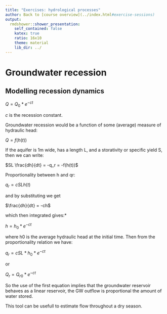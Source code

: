 ```yaml
---
title: "Exercises: hydrological processes"
author: Back to [course overview](../index.html#exercise-sessions)
output:
  rmdshower::shower_presentation:
    self_contained: false
    katex: true
    ratio: 16x10
    theme: material
    lib_dir: ../
---
```


# Groundwater recession

## Modelling recession dynamics

$Q = Q_{0} * e^{-ct}$

$c$ is the recession constant.

Groundwater recession would be a function of some (average) measure of hydraulic head:

$Q = f(h(t))$

If the aquifer is 1m wide, has a length L, and a storativity or specific yield S, then we can write:

$SL \frac{dh}{dt} = -q_r = -f(h(t))$

Proportionality between h and qr:

$q_r = cSLh(t)$

and by substituting we get

$\frac{dh}{dt} = -ch$

which then integrated gives:*

$h = h_0 * e^{-ct}$

where h0 is the average hydraulic head at the initial time.
Then from the proportionality relation we have:

$q_r = cSL * h_0 * e^{-ct}$

or 

$Q_r = Q_{r0} * e^{-ct}$

So the use of the first equation implies that the groundwater reservoir behaves as a linear reservoir, the GW outflow is proportional the amount of water stored.

This tool can be usefull to estimate flow throughout a dry season.



<!-- # Hydrological modelling with HBV Light -->

<!-- Follow instruction of [exercise 6: Snow model](http://www.geo.uzh.ch/en/units/h2k/Services/HBV-Model/Exercise-6.html) provided by Universy of Zürich -->

<!-- Download this article: [Teaching hydrological modeling with a user-friendly catchment-runoff-model software package](https://www.hydrol-earth-syst-sci.net/16/3315/2012/) -->

<!-- ## Steps -->

<!-- Load the data into R -->

<!-- Name model parameters and initialize modelled variables -->

<!-- Make a "for" loop to run the model -->


<!-- ## Good of fit metrics -->

<!-- Discuss different ways to assess the quality of your model. -->

<!-- How might different objective functions be used in specific contexts? -->

<!-- Add a goodness of fit measure to your routine and optimize the model according to this metric. -->


<!-- # Extras -->

<!-- ## Irrigation exercise -->

<!-- Good exercise page 255, elements of physical hydrology -->


<!-- ## Prepare potential evapotranspiration series -->

<!-- Use the method of your choice to compute daily potential evapotraspiration. -->

<!-- Try energy balance calculations for potential evapotranspiration. See Elements of physical hydrology. -->

<!-- AirGR can also calculate it with the Oudin’s formula. The function is `Edaily_Oudin()` -->
